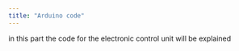```yaml
---
title: "Arduino code"
---
```


in this part the code for the electronic control unit will be explained
